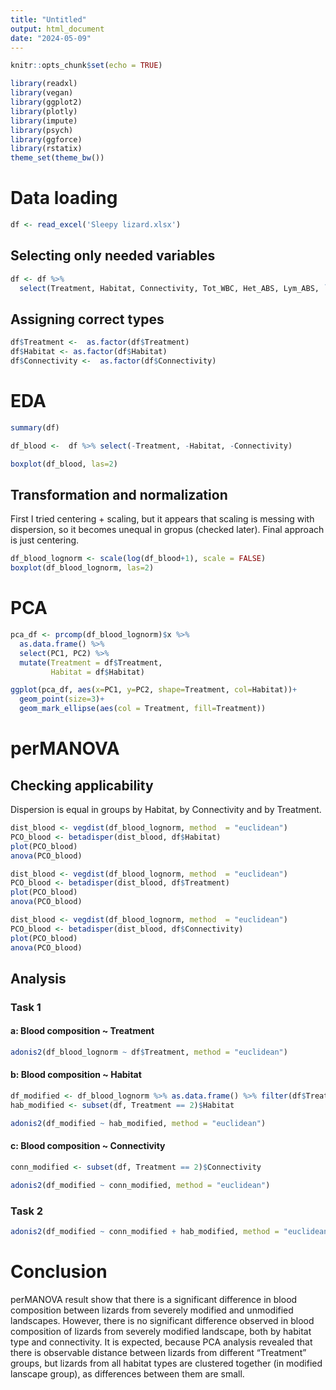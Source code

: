 ```yaml
---
title: "Untitled"
output: html_document
date: "2024-05-09"
---
```


```r
knitr::opts_chunk$set(echo = TRUE)
```

```r
library(readxl)
library(vegan)
library(ggplot2)
library(plotly)
library(impute)
library(psych)
library(ggforce)
library(rstatix)
theme_set(theme_bw())
```


# Data loading

```r
df <- read_excel('Sleepy lizard.xlsx')
```

## Selecting only needed variables

```r
df <- df %>% 
  select(Treatment, Habitat, Connectivity, Tot_WBC, Het_ABS, Lym_ABS, `H:L Ratio`, Mon_ABS, OthG_ABS, LBSI)
```

## Assigning correct types

```r
df$Treatment <-  as.factor(df$Treatment)
df$Habitat <- as.factor(df$Habitat)
df$Connectivity <-  as.factor(df$Connectivity)
```


# EDA

```r
summary(df)
```
```r
df_blood <-  df %>% select(-Treatment, -Habitat, -Connectivity)
```

```r
boxplot(df_blood, las=2)
```
## Transformation and normalization

First I tried centering + scaling, but it appears that scaling is messing with dispersion, so it becomes unequal in gropus (checked later). Final approach is just centering.

```r
df_blood_lognorm <- scale(log(df_blood+1), scale = FALSE)
boxplot(df_blood_lognorm, las=2)
```

# PCA


```r
pca_df <- prcomp(df_blood_lognorm)$x %>% 
  as.data.frame() %>%
  select(PC1, PC2) %>% 
  mutate(Treatment = df$Treatment,
         Habitat = df$Habitat)
```

```r
ggplot(pca_df, aes(x=PC1, y=PC2, shape=Treatment, col=Habitat))+
  geom_point(size=3)+
  geom_mark_ellipse(aes(col = Treatment, fill=Treatment))
```

# perMANOVA

## Checking applicability 

Dispersion is equal in groups by Habitat, by Connectivity and by Treatment.

```r
dist_blood <- vegdist(df_blood_lognorm, method  = "euclidean")
PCO_blood <- betadisper(dist_blood, df$Habitat)
plot(PCO_blood)
anova(PCO_blood)
```
```r
dist_blood <- vegdist(df_blood_lognorm, method  = "euclidean")
PCO_blood <- betadisper(dist_blood, df$Treatment)
plot(PCO_blood)
anova(PCO_blood)
```
```r
dist_blood <- vegdist(df_blood_lognorm, method  = "euclidean")
PCO_blood <- betadisper(dist_blood, df$Connectivity)
plot(PCO_blood)
anova(PCO_blood)
```

## Analysis

### Task 1

#### a: Blood composition ~ Treatment

```r
adonis2(df_blood_lognorm ~ df$Treatment, method = "euclidean")
```
#### b: Blood composition ~ Habitat

```r
df_modified <- df_blood_lognorm %>% as.data.frame() %>% filter(df$Treatment == 2)
hab_modified <- subset(df, Treatment == 2)$Habitat
```


```r
adonis2(df_modified ~ hab_modified, method = "euclidean")
```
#### c: Blood composition ~ Connectivity

```r
conn_modified <- subset(df, Treatment == 2)$Connectivity
```


```r
adonis2(df_modified ~ conn_modified, method = "euclidean")
```
### Task 2


```r
adonis2(df_modified ~ conn_modified + hab_modified, method = "euclidean")
```
# Conclusion

perMANOVA result show that there is a significant difference in blood composition between lizards from  severely modified and unmodified landscapes. However, there is no significant difference observed in blood composition of lizards from severely modified landscape, both by habitat type and connectivity. It is expected, because PCA analysis revealed that there is observable distance between lizards from different "Treatment" groups, but lizards from all habitat types are clustered together (in modified lanscape group), as differences between them are small.
